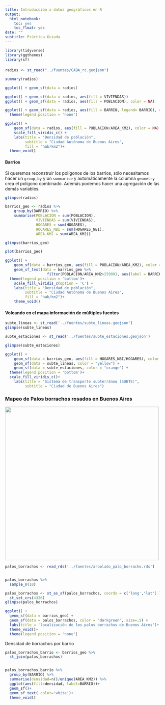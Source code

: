 ```yaml
---
title: Introducción a datos geográficos en R
output:
  html_notebook:
    toc: yes
    toc_float: yes
date: ""
subtitle: Práctica Guiada
---
```




```r
library(tidyverse)
library(ggthemes)
library(sf)
```

#### 

```r
radios <- st_read("../fuentes/CABA_rc.geojson")
```


```r
summary(radios)
```

```r
ggplot() + geom_sf(data = radios)
```

```r
ggplot() + geom_sf(data = radios, aes(fill = VIVIENDAS)) 
ggplot() + geom_sf(data = radios, aes(fill = POBLACION), color = NA)
```


```r
ggplot() + geom_sf(data = radios, aes(fill = BARRIO, legend= BARRIO), color = NA)+
  theme(legend.position = 'none')
```

```r
ggplot() + 
    geom_sf(data = radios, aes(fill = POBLACION/AREA_KM2), color = NA) +
    scale_fill_viridis_c() +
    labs(title = "Densidad de población",
         subtitle = "Ciudad Autónoma de Buenos Aires",
         fill = "hab/km2")+
  theme_void()
```


#### Barrios

Si queremos reconstruir los polígonos de los barrios, sólo necesitamos hacer un `group_by` y un `summarise` y automáticamente la columna `geometry` crea el polígono combinado. Además podemos hacer una agregación de las demás variables.

```r
glimpse(radios)

barrios_geo <- radios %>% 
    group_by(BARRIO) %>% 
    summarise(POBLACION = sum(POBLACION),
              VIVIENDAS = sum(VIVIENDAS),
              HOGARES = sum(HOGARES),
              HOGARES_NBI = sum(HOGARES_NBI),
              AREA_KM2 = sum(AREA_KM2))

glimpse(barrios_geo)
```

```r
plot(barrios_geo)
```


```r
ggplot() +
    geom_sf(data = barrios_geo, aes(fill = POBLACION/AREA_KM2), color = NA) +
    geom_sf_text(data = barrios_geo %>% 
                   filter(POBLACION/AREA_KM2>25000), aes(label = BARRIO), size=3)+
  theme(legend.position = 'bottom')+
    scale_fill_viridis_c(option = 'C') +
    labs(title = "Densidad de población",
         subtitle = "Ciudad Autónoma de Buenos Aires",
         fill = "hab/km2")+
    theme_void()
```


#### Volcando en el mapa información de múltiples fuentes

```r
subte_lineas <- st_read('../fuentes/subte_lineas.geojson')
glimpse(subte_lineas)
```

```r
subte_estaciones <- st_read('../fuentes/subte_estaciones.geojson')

glimpse(subte_estaciones)
```


```r
ggplot() +
    geom_sf(data = barrios_geo, aes(fill = HOGARES_NBI/HOGARES), color = NA) +
    geom_sf(data = subte_lineas, color = "yellow") +
    geom_sf(data = subte_estaciones, color = "orange") +
  theme(legend.position = 'bottom')+
  scale_fill_viridis_c()+
    labs(title = "Sistema de transporte subterráneo (SUBTE)",
         subtitle = "Ciudad de Buenos Aires")
```




### Mapeo de Palos borrachos rosados en Buenos Aires

![](img/Palo borracho rosado.jpg){width=500}



```r
palos_borrachos <- read_rds('../fuentes/arbolado_palo_borracho.rds')


palos_borrachos %>% 
  sample_n(10)
```


```r
palos_borrachos <- st_as_sf(palos_borrachos, coords = c('long','lat') )%>% 
  st_set_crs(4326)
glimpse(palos_borrachos)
```

```r
ggplot() +
  geom_sf(data = barrios_geo) +
  geom_sf(data = palos_borrachos, color = "darkgreen", size=.5) +
  labs(title = 'localización de los palos borrachos de Buenos Aires')+
  theme_void()+
  theme(legend.position = 'none')
```


Densidad de borrachos por barrio

```r
palos_borrachos_barrio <- barrios_geo %>% 
  st_join(palos_borrachos)


palos_borrachos_barrio %>% 
  group_by(BARRIO) %>% 
  summarise(densidad=n()/unique(AREA_KM2)) %>% 
  ggplot(aes(fill=densidad, label=BARRIO))+
  geom_sf()+
  geom_sf_text( color='white')+
  theme_void()
```

